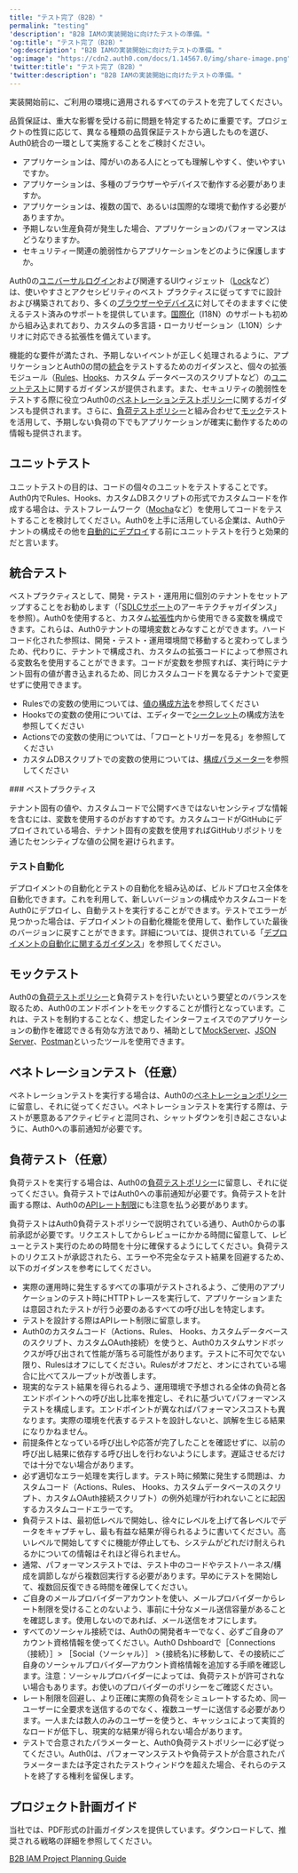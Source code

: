 ```yaml
---
title: "テスト完了（B2B）"
permalink: "testing"
'description': "B2B IAMの実装開始に向けたテストの準備。"
'og:title': "テスト完了（B2B）"
'og:description': "B2B IAMの実装開始に向けたテストの準備。"
'og:image': "https://cdn2.auth0.com/docs/1.14567.0/img/share-image.png"
'twitter:title': "テスト完了（B2B）"
'twitter:description': "B2B IAMの実装開始に向けたテストの準備。"
---
```


実装開始前に、ご利用の環境に適用されるすべてのテストを完了してください。

品質保証は、重大な影響を受ける前に問題を特定するために重要です。プロジェクトの性質に応じて、異なる種類の品質保証テストから適したものを選び、Auth0統合の一環として実施することをご検討ください。

* アプリケーションは、障がいのある人にとっても理解しやすく、使いやすいですか。
* アプリケーションは、多種のブラウザーやデバイスで動作する必要がありますか。
* アプリケーションは、複数の国で、あるいは国際的な環境で動作する必要がありますか。
* 予期しない生産負荷が発生した場合、アプリケーションのパフォーマンスはどうなりますか。
* セキュリティー関連の脆弱性からアプリケーションをどのように保護しますか。

Auth0の[ユニバーサルログイン](/ja-jp/authenticate/login/auth0-universal-login)および関連するUIウィジェット（[Lock](/ja-jp/libraries/lock)など）は、使いやすさとアクセシビリティのベスト プラクティスに従ってすでに設計および構築されており、多くの[ブラウザーやデバイス](/ja-jp/troubleshoot/customer-support/product-support-matrix)に対してそのまますぐに使えるテスト済みのサポートを提供しています。[国際化](/ja-jp/customize/internationalization-and-localization)（I18N）のサポートも初めから組み込まれており、カスタムの多言語・ローカリゼーション（L10N）シナリオに対応できる拡張性を備えています。

機能的な要件が満たされ、予期しないイベントが正しく処理されるように、アプリケーションとAuth0の間の[統合](#integration-testing)をテストするためのガイダンスと、個々の拡張モジュール（[Rules](/ja-jp/customize/rules/debug-rules)、[Hooks](/ja-jp/customize/hooks/update-hooks)、カスタム データベースのスクリプトなど）の[ユニットテスト](#unit-testing)に関するガイダンスが提供されます。また、セキュリティの脆弱性をテストする際に役立つAuth0の[ペネトレーションテストポリシー](/ja-jp/troubleshoot/customer-support/operational-policies/penetration-testing-policy)に関するガイダンスも提供されます。さらに、[負荷テストポリシー](/ja-jp/troubleshoot/customer-support/operational-policies/load-testing-policy)と組み合わせて[モック](#mock-testing)テストを活用して、予期しない負荷の下でもアプリケーションが確実に動作するための情報も提供されます。

## ユニットテスト

ユニットテストの目的は、コードの個々のユニットをテストすることです。Auth0内でRules、Hooks、カスタムDBスクリプトの形式でカスタムコードを作成する場合は、テストフレームワーク（[Mocha](https://mochajs.org/)など）を使用してコードをテストすることを検討してください。Auth0を上手に活用している企業は、Auth0テナントの構成その他を[自動的にデプロイ](/ja-jp/get-started/architecture-scenarios/business-to-business/deployment)する前にユニットテストを行うと効果的だと言います。

## 統合テスト

ベストプラクティスとして、開発・テスト・運用用に個別のテナントをセットアップすることをお勧めします（「[SDLCサポート](/ja-jp/architecture-scenarios/b2b/architecture#sdlc-support)のアーキテクチャガイダンス」を参照）。Auth0を使用すると、カスタム[拡張性](/ja-jp/customize/extensions)内から使用できる変数を構成できます。これらは、Auth0テナントの環境変数とみなすことができます。ハードコード化された参照は、開発・テスト・運用環境間で移動すると変わってしまうため、代わりに、テナントで構成され、カスタムの拡張コードによって参照される変数名を使用することができます。コードが変数を参照すれば、実行時にテナント固有の値が書き込まれるため、同じカスタムコードを異なるテナントで変更せずに使用できます。

* Rulesでの変数の使用については、[値の構成方法](/ja-jp/customize/rules/configuration)を参照してください
* Hooksでの変数の使用については、エディターで[シークレット](/ja-jp/customize/hooks/hook-secrets)の構成方法を参照してください
* Actionsでの変数の使用については、「フローとトリガーを見る」を参照してください
* カスタムDBスクリプトでの変数の使用については、[構成パラメーター](/ja-jp/connections/database/custom-db/create-db-connection#step-3-add-configuration-parameters)を参照してください

<Info>
    ### ベストプラクティス

テナント固有の値や、カスタムコードで公開すべきではないセンシティブな情報を含むには、変数を使用するのがおすすめです。カスタムコードがGitHubにデプロイされている場合、テナント固有の変数を使用すればGitHubリポジトリを通じたセンシティブな値の公開を避けられます。

</Info>

### テスト自動化

デプロイメントの自動化とテストの自動化を組み込めば、ビルドプロセス全体を自動化できます。これを利用して、新しいバージョンの構成やカスタムコードをAuth0にデプロイし、自動テストを実行することができます。テストでエラーが見つかった場合は、デプロイメントの自動化機能を使用して、動作していた最後のバージョンに戻すことができます。詳細については、提供されている「[デプロイメントの自動化に関するガイダンス](/ja-jp/get-started/architecture-scenarios/business-to-business/deployment)」を参照してください。

## モックテスト

Auth0の[負荷テストポリシー](/ja-jp/troubleshoot/customer-support/operational-policies/load-testing-policy)と負荷テストを行いたいという要望とのバランスを取るため、Auth0のエンドポイントをモックすることが慣行となっています。これは、テストを制約することなく、想定したインターフェイスでのアプリケーションの動作を確認できる有効な方法であり、補助として[MockServer](http://www.mock-server.com/)、[JSON Server](https://github.com/typicode/json-server)、[Postman](https://learning.getpostman.com/docs/postman/mock_servers/setting_up_mock/)といったツールを使用できます。

## ペネトレーションテスト（任意）

ペネトレーションテストを実行する場合は、Auth0の[ペネトレーションポリシー](/ja-jp/troubleshoot/customer-support/operational-policies/penetration-testing-policy)に留意し、それに従ってください。ペネトレーションテストを実行する際は、テストが悪意あるアクティビティと混同され、シャットダウンを引き起こさないように、Auth0への事前通知が必要です。

## 負荷テスト（任意）

負荷テストを実行する場合は、Auth0の[負荷テストポリシー](/ja-jp/troubleshoot/customer-support/operational-policies/load-testing-policy)に留意し、それに従ってください。負荷テストではAuth0への事前通知が必要です。負荷テストを計画する際は、Auth0の[APIレート制限](/ja-jp/troubleshoot/customer-support/operational-policies/rate-limit-policy)にも注意を払う必要があります。

負荷テストはAuth0負荷テストポリシーで説明されている通り、Auth0からの事前承認が必要です。リクエストしてからレビューにかかる時間に留意して、レビューとテスト実行のための時間を十分に確保するようにしてください。負荷テストのリクエストが承認されたら、エラーや不完全なテスト結果を回避するため、以下のガイダンスを参考にしてください。

* 実際の運用時に発生するすべての事項がテストされるよう、ご使用のアプリケーションのテスト時にHTTPトレースを実行して、アプリケーションまたは意図されたテストが行う必要のあるすべての呼び出しを特定します。
* テストを設計する際はAPIレート制限に留意します。
* Auth0のカスタムコード（Actions、Rules、 Hooks、カスタムデータベースのスクリプト、カスタム<Tooltip data-tooltip-id="react-containers-DefinitionTooltip-0" href="/ja-jp/glossary?term=oath2" tip="OAuth 2.0: 認可プロトコルとワークフローを定義する認可フレームワーク。" cta="用語集の表示">OAuth</Tooltip>接続）を使うと、Auth0カスタムサンドボックスが呼び出されて性能が落ちる可能性があります。テストに不可欠でない限り、Rulesはオフにしてください。Rulesがオフだと、オンにされている場合に比べてスループットが改善します。
* 現実的なテスト結果を得られるよう、運用環境で予想される全体の負荷と各エンドポイントへの呼び出し比率を推定し、それに基づいてパフォーマンステストを構成します。エンドポイントが異なればパフォーマンスコストも異なります。実際の環境を代表するテストを設計しないと、誤解を生じる結果になりかねません。
* 前提条件となっている呼び出しや応答が完了したことを確認せずに、以前の呼び出し結果に依存する呼び出しを行わないようにします。遅延させるだけでは十分でない場合があります。
* 必ず適切なエラー処理を実行します。テスト時に頻繁に発生する問題は、カスタムコード（Actions、Rules、 Hooks、カスタムデータベースのスクリプト、カスタムOAuth接続スクリプト）の例外処理が行われないことに起因するカスタムコードエラーです。
* 負荷テストは、最初低レベルで開始し、徐々にレベルを上げて各レベルでデータをキャプチャし、最も有益な結果が得られるように書いてください。高いレベルで開始してすぐに機能が停止しても、システムがどれだけ耐えられるかについての情報はそれほど得られません。
* 通常、パフォーマンステストでは、テスト中のコードやテストハーネス/構成を調節しながら複数回実行する必要があります。早めにテストを開始して、複数回反復できる時間を確保してください。
* ご自身のメールプロバイダーアカウントを使い、メールプロバイダーからレート制限を受けることのないよう、事前に十分なメール送信容量があることを確認します。使用しないのであれば、メール送信をオフにします。
* すべてのソーシャル接続では、Auth0の開発者キーでなく、必ずご自身のアカウント資格情報を使ってください。Auth0 Dshboardで［Connections（接続）］> ［Social（ソーシャル）］ > {接続名}に移動して、その接続にご自身のソーシャルプロバイダ―アカウント資格情報を追加する手順を確認します。注意：ソーシャルプロバイダーによっては、負荷テストが許可されない場合もあります。お使いのプロバイダーのポリシーをご確認ください。
* レート制限を回避し、より正確に実際の負荷をシミュレートするため、同一ユーザーに全要求を送信するのでなく、複数ユーザーに送信する必要があります。一人または数人のみのユーザーを使うと、キャッシュによって実質的なロードが低下し、現実的な結果が得られない場合があります。
* テストで合意されたパラメーターと、Auth0負荷テストポリシーに必ず従ってください。Auth0は、パフォーマンステストや負荷テストが合意されたパラメーターまたは予定されたテストウィンドウを超えた場合、それらのテストを終了する権利を留保します。

## プロジェクト計画ガイド

当社では、PDF形式の計画ガイダンスを提供しています。ダウンロードして、推奨される戦略の詳細を参照してください。

[B2B IAM Project Planning Guide](//assets.ctfassets.net/cdy7uua7fh8z/63F0WOPJdVzsPMxV1Xvp8x/7a329487c5e890d8e820f6a48983b46a/B2B_Project_Planning.pdf)